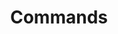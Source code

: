 ---
title: Commands
description: List of commands for the Zenith plugin with usage details, permissions, and parameters.
---
